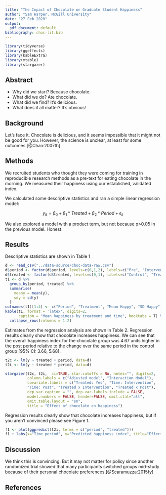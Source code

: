 ```yaml
---
title: "The Impact of Chocolate on Graduate Student Happiness"
author: "Sam Harper, McGill University"
date: "27 Feb 2020"
output:
  pdf_document: default
bibliography: choc-lit.bib
---
```

```r
library(tidyverse)
library(ggeffects)
library(kableExtra)
library(xtable)
library(stargazer)
```

## Abstract
- Why did we start? Because chocolate.
- What did we do? Ate chocolate.
- What did we find? It’s delicious.
- What does it all matter? It's obvious!


## Background

Let’s face it. Chocolate is delicious, and it seems impossible that it might not be good for you. However, the science is unclear, at least for some outcomes.[@Chan:2007th]

## Methods

We recruited students who thought they were coming for training in reproducible research methods as a pre-text for eating chocolate in the morning. We measured their happiness using our established, validated index. 

We calculated some descriptive statistics and ran a simple linear regression model:

$$
y_{it}=\beta_{0} + \beta_{1}*Treated + \beta_{2}*Period + \epsilon_{it}
$$

We also explored a model with a product term, but not because p>0.05 in the previous model. Honest.

## Results

Descriptive statistics are shown in Table 1

```r
d <- read_csv("../data-source/choc-data-raw.csv")
d$period <- factor(d$period, levels=c(0,1,2), labels=c("Pre", "Intervention", "Post"))
d$treated <- factor(d$treated, levels=c(0,1), labels=c("Control", "Treated"))
t1 <- d %>%
  group_by(period, treated) %>%
  summarise(
    meany = mean(y),
    sdy = sd(y)
  )
colnames(t1)[1:4] <- c("Period", "Treatment", "Mean Happy", "SD Happy")
kable(t1, format = 'latex', digits=2, 
      caption = "Mean happiness by treatment and time", booktabs = T) %>%
  collapse_rows(columns = 1:2)
```

Estimates from the regression analysis are shown in Table 2. Regression results clearly show that chocolate increases happiness.  We can see that the overall happiness index for the chocolate group was 4.67 units higher in the post period relative to the change over the same period in the control group [95% CI: 3.66, 5.68].

```r
t2c <- lm(y ~ treated + period, data=d)
t2i <- lm(y ~ treated * period, data=d)

stargazer(t2c, t2i,  ci=TRUE, star.cutoffs = NA, notes="", digits=2,
          column.labels = c("Adjusted model", "Interaction Model"),
          covariate.labels = c("Treated: Yes", "Time: Intervention",
          "Time: Post", "Treated x Intervention", "Treated x Post"), 
          dep.var.caption = "", dep.var.labels.include = FALSE, 
          model.numbers = FALSE, header=FALSE, omit.stat="all",
          omit.table.layout = "sn",
          title = "Effect of chocolate on happiness")
```

Regression results clearly show that chocolate increases happiness, but if you aren’t convinced please see Figure 1.

```r
f1 <- plot(ggpredict(t2i, terms = c("period", "treated")))
f1 + labs(x="Time period", y="Predicted happiness index", title="Effect of chocolate on happiness", colour="Treatment\ngroup")
```

## Discussion

We think this is convincing. But it may not matter for policy since another randomized trial showed that many participants switched groups mid-study because of their personal chocolate preferences.[@Scaramuzza:2015fy]

## References
